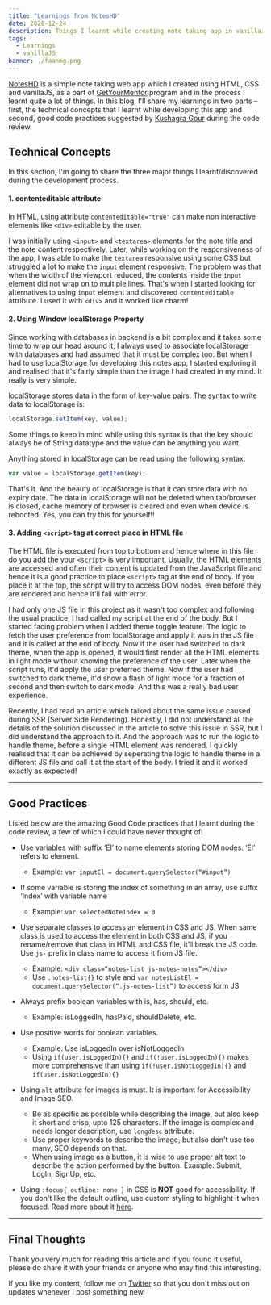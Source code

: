 ```yaml
---
title: "Learnings from NotesHD"
date: 2020-12-24
description: Things I learnt while creating note taking app in vanillaJS
tags:
  - Learnings
  - vanillaJS
banner: ./faanmg.png
---
```


[NotesHD](https://noteshd.netlify.app) is a simple note taking web app which I created using HTML, CSS and vanillaJS, as a part of [GetYourMentor](https://www.getyourmentor.org/) program and in the process I learnt quite a lot of things. In this blog, I'll share my learnings in two parts – first, the technical concepts that I learnt while developing this app and second, good code practices suggested by [Kushagra Gour](https://twitter.com/chinchang457) during the code review.

## Technical Concepts

In this section, I'm going to share the three major things I learnt/discovered during the development process.

#### 1. contenteditable attribute

In HTML, using attribute `contenteditable="true"` can make non interactive elements like `<div>` editable by the user.

I was initially using `<input>` and `<textarea>` elements for the note title and the note content respectively. Later, while working on the responsiveness of the app, I was able to make the `textarea` responsive using some CSS but struggled a lot to make the `input` element responsive. The problem was that when the width of the viewport reduced, the contents inside the `input` element did not wrap on to multiple lines. That's when I started looking for alternatives to using `input` element and discovered `contenteditable` attribute. I used it with `<div>` and it worked like charm!

#### 2. Using Window localStorage Property

Since working with databases in backend is a bit complex and it takes some time to wrap our head around it, I always used to associate localStorage with databases and had assumed that it must be complex too. But when I had to use localStorage for developing this notes app, I started exploring it and realised that it's fairly simple than the image I had created in my mind. It really is very simple.

localStorage stores data in the form of key-value pairs. The syntax to write data to localStorage is:

```js
localStorage.setItem(key, value);
```

Some things to keep in mind while using this syntax is that the key should always be of String datatype and the value can be anything you want.

Anything stored in localStorage can be read using the following syntax:

```js
var value = localStorage.getItem(key);
```

That's it. And the beauty of localStorage is that it can store data with no expiry date. The data in localStorage will not be deleted when tab/browser is closed, cache memory of browser is cleared and even when device is rebooted. Yes, you can try this for yourself!!

#### 3. Adding `<script>` tag at correct place in HTML file

The HTML file is executed from top to bottom and hence where in this file do you add the your `<script>` is very important. Usually, the HTML elements are accessed and often their content is updated from the JavaScript file and hence it is a good practice to place `<script>` tag at the end of body. If you place it at the top, the script will try to access DOM nodes, even before they are rendered and hence it'll fail with error.

I had only one JS file in this project as it wasn't too complex and following the usual practice, I had called my script at the end of the body. But I started facing problem when I added theme toggle feature. The logic to fetch the user preference from localStorage and apply it was in the JS file and it is called at the end of body. Now if the user had switched to dark theme, when the app is opened, it would first render all the HTML elements in light mode without knowing the preference of the user. Later when the script runs, it'd apply the user preferred theme. Now if the user had switched to dark theme, it'd show a flash of light mode for a fraction of second and then switch to dark mode. And this was a really bad user experience.

Recently, I had read an article which talked about the same issue caused during SSR (Server Side Rendering). Honestly, I did not understand all the details of the solution discussed in the article to solve this issue in SSR, but I did understand the approach to it. And the approach was to run the logic to handle theme, before a single HTML element was rendered. I quickly realised that it can be achieved by seperating the logic to handle theme in a different JS file and call it at the start of the body. I tried it and it worked exactly as expected!

---

## Good Practices

Listed below are the amazing Good Code practices that I learnt during the code review, a few of which I could have never thought of!

- Use variables with suffix ‘El’ to name elements storing DOM nodes. ‘El’ refers to element.

  - Example: `var inputEl = document.querySelector(“#input”)`

- If some variable is storing the index of something in an array, use suffix ‘Index’ with variable name

  - Example: `var selectedNoteIndex = 0`

- Use separate classes to access an element in CSS and JS. When same class is used to access the element in both CSS and JS, if you rename/remove that class in HTML and CSS file, it’ll break the JS code. Use `js-` prefix in class name to access it from JS file.

  - Example: `<div class=“notes-list js-notes-notes”></div>`
  - Use `.notes-list{}` to style and `var notesListEl = document.querySelector(“.js-notes-list”)` to access form JS

- Always prefix boolean variables with is, has, should, etc.

  - Example: isLoggedIn, hasPaid, shouldDelete, etc.

- Use positive words for boolean variables.

  - Example: Use isLoggedIn over isNotLoggedIn
  - Using `if(user.isLoggedIn){}` and `if(!user.isLoggedIn){}` makes more comprehensive than using `if(!user.isNotLoggedIn){}` and `if(user.isNotLoggedIn){}`

- Using `alt` attribute for images is must. It is important for Accessibility and Image SEO.

  - Be as specific as possible while describing the image, but also keep it short and crisp, upto 125 characters. If the image is complex and needs longer description, use `longdesc` attribute.
  - Use proper keywords to describe the image, but also don't use too many, SEO depends on that.
  - When using image as a button, it is wise to use proper alt text to describe the action performed by the button. Example: Submit, LogIn, SignUp, etc.

- Using `:focus{ outline: none }` in CSS is **NOT** good for accessibility. If you don't like the default outline, use custom styling to highlight it when focused. Read more about it [here](https://www.a11yproject.com/posts/2013-01-25-never-remove-css-outlines/).

---

## Final Thoughts

Thank you very much for reading this article and if you found it useful, please do share it with your friends or anyone who may find this interesting.

If you like my content, follow me on [Twitter](https://twitter.com/desaihetav) so that you don't miss out on updates whenever I post something new.
